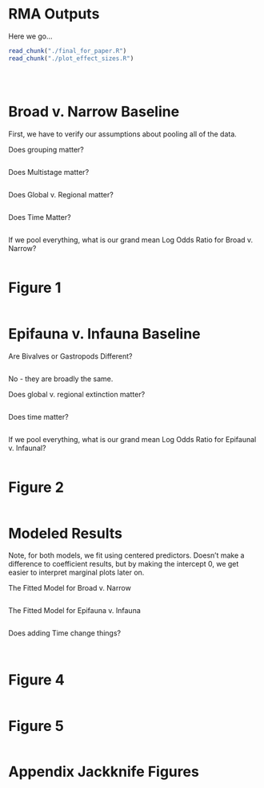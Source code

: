 RMA Outputs
========================================================
  
  Here we go...


```r
read_chunk("./final_for_paper.R")
read_chunk("./plot_effect_sizes.R")
```

```r
```


```r
```

```r
```



Broad v. Narrow Baseline
========================================================

First, we have to verify our assumptions about pooling all of the data.

Does grouping matter?
```r
```


Does Multistage matter?
```r
```

Does Global v. Regional matter?
```r
```

Does Time Matter?
```r
```

If we pool everything, what is our grand mean Log Odds Ratio for Broad v. Narrow?
```r
```

Figure 1
========================================================
```r
```



Epifauna v. Infauna Baseline
========================================================
  
Are Bivalves or Gastropods Different?
```r
```
No - they are broadly the same.


Does global v. regional extinction matter?
```r
```

Does time matter?
```r
```

If we pool everything, what is our grand mean Log Odds Ratio for Epifaunal v. Infaunal?
```r
```

Figure 2
========================================================
```r
```


Modeled Results
========================================================

Note, for both models, we fit using centered predictors. Doesn't make a difference to coefficient results, but by making the intercept 0, we get easier to interpret marginal plots
later on.

The Fitted Model for Broad v. Narrow
```r
```

The Fitted Model for Epifauna v. Infauna
```r
```

Does adding Time change things?
```r
```

```r
```

Figure 4
========================================================
```r
```

Figure 5
========================================================
```r
```


Appendix Jackknife Figures
========================================================
```r
```

```r
```
